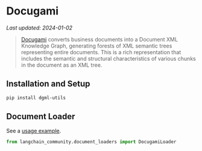 # Docugami
*Last updated: 2024-01-02*

>[Docugami](https://docugami.com) converts business documents into a Document XML Knowledge Graph, generating forests 
> of XML semantic trees representing entire documents. This is a rich representation that includes the semantic and 
> structural characteristics of various chunks in the document as an XML tree.

## Installation and Setup


```bash
pip install dgml-utils
```

## Document Loader

See a [usage example](/docs/integrations/document_loaders/docugami).

```python
from langchain_community.document_loaders import DocugamiLoader
```

